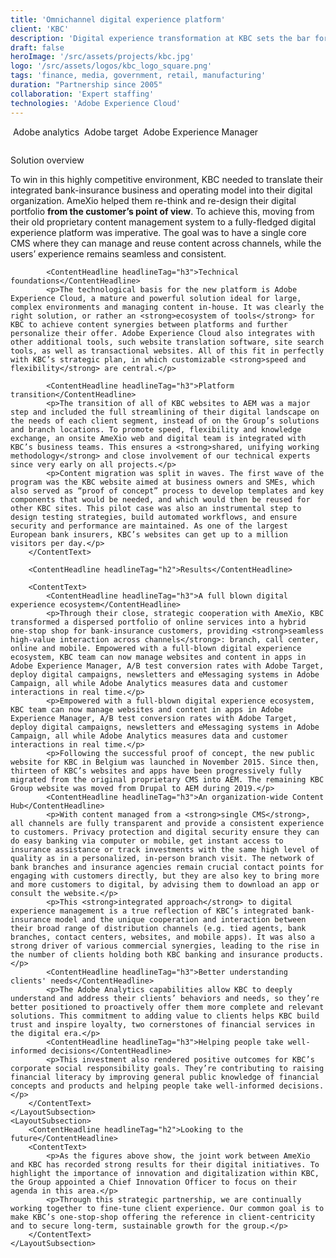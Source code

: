 ```yaml
---
title: 'Omnichannel digital experience platform'
client: 'KBC'
description: 'Digital experience transformation at KBC sets the bar for financial sector, providing a hybrid one-stop shop for bank-insurance customers, providing seamless high-value interaction across channels.'
draft: false
heroImage: '/src/assets/projects/kbc.jpg'
logo: '/src/assets/logos/kbc_logo_square.png'
tags: 'finance, media, government, retail, manufacturing'
duration: "Partnership since 2005"
collaboration: 'Expert staffing'
technologies: 'Adobe Experience Cloud'
---
```



<HeroHeader 
    headline={frontmatter.title}
    client={frontmatter.client}
    text={frontmatter.description}
    backgroundImage={frontmatter.heroImage} >
</HeroHeader>

<ProjectMetadata
    duration={frontmatter.duration}
    collaboration={frontmatter.collaboration}
    technologies={frontmatter.technologies}>
    <TechnologyIcon link="https://business.adobe.com/products/analytics/adobe-analytics.html">
        <Image src={analytics_square} alt="" />
        Adobe analytics
    </TechnologyIcon>
    <TechnologyIcon>
        <Image src={target_square} alt="" />
        Adobe target
    </TechnologyIcon>
    <TechnologyIcon>
        <Image src={aem_square} alt="" />
        Adobe Experience Manager
    </TechnologyIcon>
</ProjectMetadata>

<TeaserWithImage 
	headline="The challenge"
	description="
    <p>Customer behavior is constantly changing and this is no different in the financial sector. Customers raise their expectations and influence power. On one side, the explosion of digital channels, the e-commerce boom and proliferation of social networks. On the other, more aggressive marketing approaches, pressure for cross-selling, disintermediation in credit and payments and new market entrants coming from Telco, online banks and FinTechs. To add up, regulatory-driven developments pushed for digital investments and transformation.</p>
    <p>To keep up with these trends, the KBC Group needed to formulate a comprehensive strategic answer to these digital evolutions and growing customer expectations.</p>
    ">
	<Image src={explainer} alt="" width={512} height={512} class="rounded-xl" />
</TeaserWithImage>

<LayoutSection>
    <LayoutSubsection>
        <ContentHeadline headlineTag="h2">Solution overview</ContentHeadline>
        <ContentText>
            <p>To win in this highly competitive environment, KBC needed to translate their integrated bank-insurance business and operating model into their digital organization. AmeXio helped them re-think and re-design their digital portfolio <strong>from the customer’s point of view</strong>. To achieve this, moving from their old proprietary content management system to a fully-fledged digital experience platform was imperative. The goal was to have a single core CMS where they can manage and reuse content across channels, while the users’ experience remains seamless and consistent.</p>

            <ContentHeadline headlineTag="h3">Technical foundations</ContentHeadline>
            <p>The technological basis for the new platform is Adobe Experience Cloud, a mature and powerful solution ideal for large, complex environments and managing content in-house. It was clearly the right solution, or rather an <strong>ecosystem of tools</strong> for KBC to achieve content synergies between platforms and further personalize their offer. Adobe Experience Cloud also integrates with other additional tools, such website translation software, site search tools, as well as transactional websites. All of this fit in perfectly with KBC’s strategic plan, in which customizable <strong>speed and flexibility</strong> are central.</p>

            <ContentHeadline headlineTag="h3">Platform transition</ContentHeadline>
            <p>The transition of all of KBC websites to AEM was a major step and included the full streamlining of their digital landscape on the needs of each client segment, instead of on the Group’s solutions and branch locations. To promote speed, flexibility and knowledge exchange, an onsite AmeXio web and digital team is integrated with KBC’s business teams. This ensures a <strong>shared, unifying working methodology</strong> and close involvement of our technical experts since very early on all projects.</p>
            <p>Content migration was split in waves. The first wave of the program was the KBC website aimed at business owners and SMEs, which also served as “proof of concept” process to develop templates and key components that would be needed, and which would then be reused for other KBC sites. This pilot case was also an instrumental step to design testing strategies, build automated workflows, and ensure security and performance are maintained. As one of the largest European bank insurers, KBC’s websites can get up to a million visitors per day.</p>
        </ContentText>

        <ContentHeadline headlineTag="h2">Results</ContentHeadline>

 <ContentImage loading="lazy" class='mx-auto shadow-xl shadow-primary/20 rounded-xl overflow-hidden'
            src='/src/assets/images/kbc-3.jpg' 
            width="796"
            height="322"
    />

        <ContentText>
            <ContentHeadline headlineTag="h3">A full blown digital experience ecosystem</ContentHeadline>
            <p>Through their close, strategic cooperation with AmeXio, KBC transformed a dispersed portfolio of online services into a hybrid one-stop shop for bank-insurance customers, providing <strong>seamless high-value interaction across channels</strong>: branch, call center, online and mobile. Empowered with a full-blown digital experience ecosystem, KBC team can now manage websites and content in apps in Adobe Experience Manager, A/B test conversion rates with Adobe Target, deploy digital campaigns, newsletters and eMessaging systems in Adobe Campaign, all while Adobe Analytics measures data and customer interactions in real time.</p>
            <p>Empowered with a full-blown digital experience ecosystem, KBC team can now manage websites and content in apps in Adobe Experience Manager, A/B test conversion rates with Adobe Target, deploy digital campaigns, newsletters and eMessaging systems in Adobe Campaign, all while Adobe Analytics measures data and customer interactions in real time.</p>
            <p>Following the successful proof of concept, the new public website for KBC in Belgium was launched in November 2015. Since then, thirteen of KBC’s websites and apps have been progressively fully migrated from the original proprietary CMS into AEM. The remaining KBC Group website was moved from Drupal to AEM during 2019.</p>
            <ContentHeadline headlineTag="h3">An organization-wide Content Hub</ContentHeadline>
            <p>With content managed from a <strong>single CMS</strong>, all channels are fully transparent and provide a consistent experience to customers. Privacy protection and digital security ensure they can do easy banking via computer or mobile, get instant access to insurance assistance or track investments with the same high level of quality as in a personalized, in-person branch visit. The network of bank branches and insurance agencies remain crucial contact points for engaging with customers directly, but they are also key to bring more and more customers to digital, by advising them to download an app or consult the website.</p>
            <p>This <strong>integrated approach</strong> to digital experience management is a true reflection of KBC’s integrated bank-insurance model and the unique cooperation and interaction between their broad range of distribution channels (e.g. tied agents, bank branches, contact centers, websites, and mobile apps). It was also a strong driver of various commercial synergies, leading to the rise in the number of clients holding both KBC banking and insurance products.</p>
            <ContentHeadline headlineTag="h3">Better understanding clients' needs</ContentHeadline>
            <p>The Adobe Analytics capabilities allow KBC to deeply understand and address their clients’ behaviors and needs, so they’re better positioned to proactively offer them more complete and relevant solutions. This commitment to adding value to clients helps KBC build trust and inspire loyalty, two cornerstones of financial services in the digital era.</p>
            <ContentHeadline headlineTag="h3">Helping people take well-informed decisions</ContentHeadline>
            <p>This investment also rendered positive outcomes for KBC’s corporate social responsibility goals. They’re contributing to raising financial literacy by improving general public knowledge of financial concepts and products and helping people take well-informed decisions.</p>
        </ContentText>
    </LayoutSubsection>
    <LayoutSubsection>
        <ContentHeadline headlineTag="h2">Looking to the future</ContentHeadline>
        <ContentText>
            <p>As the figures above show, the joint work between AmeXio and KBC has recorded strong results for their digital initiatives. To highlight the importance of innovation and digitalization within KBC, the Group appointed a Chief Innovation Officer to focus on their agenda in this area.</p>
            <p>Through this strategic partnership, we are continually working together to fine-tune client experience. Our common goal is to make KBC’s one-stop-shop offering the reference in client-centricity and to secure long-term, sustainable growth for the group.</p>
        </ContentText>
    </LayoutSubsection>
</LayoutSection>

<TeaserWithImage 
    fullWidth
	headline="Why AmeXio?"
	description="AmeXio already has a long-running relationship with KBC with a steady collaboration in their digital projects since 2005. Our highly qualified resources, available to work closely with their teams, as well as our recognized Adobe expertise were decisive factors to keep evolving our partnership further.">
	<Image src={explainer} alt="" width={512} height={512} class="rounded-xl" />
</TeaserWithImage>

<Quote 
    quote="AmeXio has always been a reliable, flexible partner for us. KBC chose AmeXio as digital partner because of their professional approach to developing and maintaining revamped websites and portals. By collaborating with AmeXio, KBC has also reduced the learning curve for our own employees when it comes to the development, implementation and operation of the new platform."
    name='Luc Pauwels'
    jobtitle="General Manager IT at KBC Bank & Insurance"
    profileImage='/src/assets/people/luc-pauwels.jpg'
    class="mt-40"
    />
